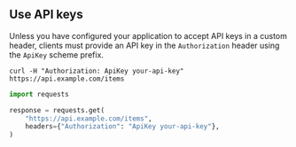 ## Use API keys

Unless you have configured your application to accept API keys in a custom header,
clients must provide an API key in the `Authorization` header using the `ApiKey` scheme prefix.

<CodeGroup>

```shell curl
curl -H "Authorization: ApiKey your-api-key" https://api.example.com/items
```

```python Python
import requests

response = requests.get(
    "https://api.example.com/items",
    headers={"Authorization": "ApiKey your-api-key"},
)
```

</CodeGroup>
